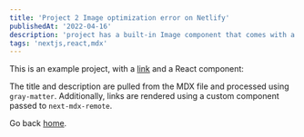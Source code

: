 ```yaml
---
title: 'Project 2 Image optimization error on Netlify'
publishedAt: '2022-04-16'
description: 'project has a built-in Image component that comes with a lot of performance optimization features when you are using it.'
tags: 'nextjs,react,mdx'
---
```


This is an example project, with a [link](https://nextjs.org) and a React component:

The title and description are pulled from the MDX file and processed using `gray-matter`. Additionally, links are rendered using a custom component passed to `next-mdx-remote`.

Go back [home](/).
